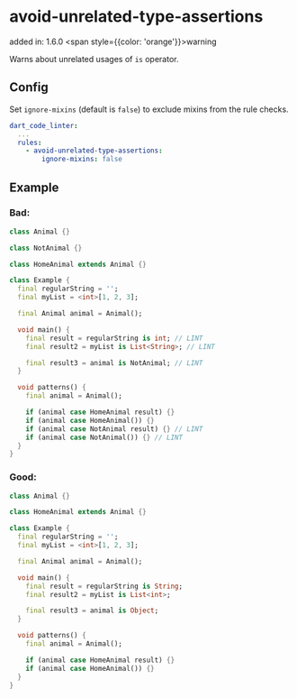 # avoid-unrelated-type-assertions
added in: 1.6.0 <span style={{color: 'orange'}}>warning</span>

Warns about unrelated usages of `is` operator.

## Config
Set `ignore-mixins` (default is `false`) to exclude mixins from the rule checks.

```yaml
dart_code_linter:
  ...
  rules:
    - avoid-unrelated-type-assertions:
        ignore-mixins: false
```
## Example
### Bad:
```dart
class Animal {}

class NotAnimal {}

class HomeAnimal extends Animal {}

class Example {
  final regularString = '';
  final myList = <int>[1, 2, 3];

  final Animal animal = Animal();

  void main() {
    final result = regularString is int; // LINT
    final result2 = myList is List<String>; // LINT

    final result3 = animal is NotAnimal; // LINT
  }

  void patterns() {
    final animal = Animal();

    if (animal case HomeAnimal result) {}
    if (animal case HomeAnimal()) {}
    if (animal case NotAnimal result) {} // LINT
    if (animal case NotAnimal()) {} // LINT
  }
}
```
### Good:
```dart
class Animal {}

class HomeAnimal extends Animal {}

class Example {
  final regularString = '';
  final myList = <int>[1, 2, 3];

  final Animal animal = Animal();

  void main() {
    final result = regularString is String;
    final result2 = myList is List<int>;

    final result3 = animal is Object;
  }

  void patterns() {
    final animal = Animal();

    if (animal case HomeAnimal result) {}
    if (animal case HomeAnimal()) {}
  }
}
```
